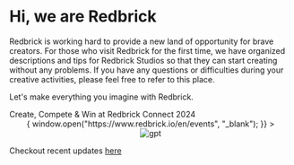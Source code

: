 
# Hi, we are Redbrick

Redbrick is working hard to provide a new land of opportunity for brave creators.
For those who visit Redbrick for the first time, we have organized descriptions and
tips for Redbrick Studios so that they can start creating without any problems. If
you have any questions or difficulties during your creative activities, please feel
free to refer to this place.

Let's make everything you imagine with Redbrick.

<Callout emoji="🎉">
  Create, Compete & Win at Redbrick Connect 2024
  <center
    style={{ cursor: "pointer" }}
    onClick={() => {
      window.open("https://www.redbrick.io/en/events", "_blank");
    }}
  >
    <br />
    <img
      src="/images/connect_eng.png"
      alt="gpt"
      style={{ width: "50%", height: "auto" }}
    />
  </center>
</Callout>

<Callout type="info">Checkout recent updates [here](/en/faq/updates)</Callout>
